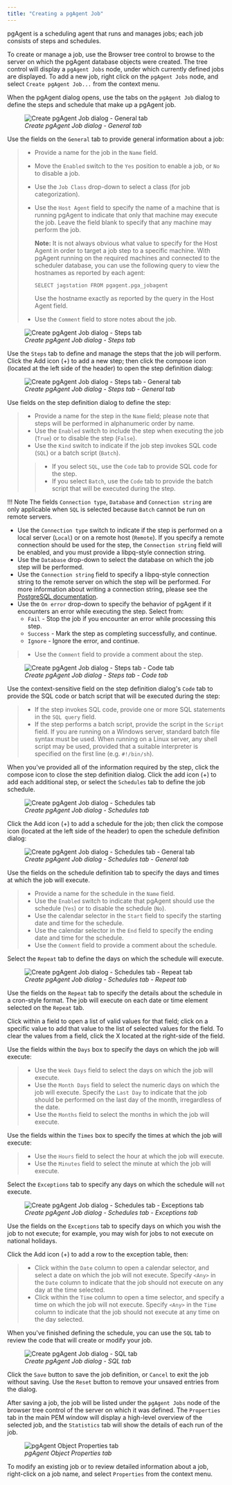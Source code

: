 ```yaml
---
title: "Creating a pgAgent Job"
---
```


<div id="pgagent_jobs" class="registered_link"></div>

pgAgent is a scheduling agent that runs and manages jobs; each job consists of steps and schedules.

To create or manage a job, use the Browser tree control to browse to the server on which the pgAgent database objects were created. The tree control will display a `pgAgent Jobs` node, under which currently defined jobs are displayed. To add a new job, right click on the `pgAgent Jobs` node, and select `Create pgAgent Job...` from the context menu.

When the pgAgent dialog opens, use the tabs on the `pgAgent Job` dialog to define the steps and schedule that make up a pgAgent job.

<figure><img src="../images/pgagent_general.png" class="align-center" alt="Create pgAgent Job dialog - General tab" /><figcaption aria-hidden="true"><em>Create pgAgent Job dialog - General tab</em></figcaption></figure>

Use the fields on the `General` tab to provide general information about a job:

> -   Provide a name for the job in the `Name` field.
>
> -   Move the `Enabled` switch to the `Yes` position to enable a job, or `No` to disable a job.
>
> -   Use the `Job Class` drop-down to select a class (for job categorization).
>
> -   Use the `Host Agent` field to specify the name of a machine that is running pgAgent to indicate that only that machine may execute the job. Leave the field blank to specify that any machine may perform the job.
>
>     **Note:** It is not always obvious what value to specify for the Host Agent in order to target a job step to a specific machine. With pgAgent running on the required machines and connected to the scheduler database, you can use the following query to view the hostnames as reported by each agent:
>
>     ```
>     SELECT jagstation FROM pgagent.pga_jobagent
>     ```
>
>     Use the hostname exactly as reported by the query in the Host Agent field.
>
> -   Use the `Comment` field to store notes about the job.

<figure><img src="../images/pgagent_steps.png" class="align-center" alt="Create pgAgent Job dialog - Steps tab" /><figcaption aria-hidden="true"><em>Create pgAgent Job dialog - Steps tab</em></figcaption></figure>

Use the `Steps` tab to define and manage the steps that the job will perform. Click the Add icon (+) to add a new step; then click the compose icon (located at the left side of the header) to open the step definition dialog:

<figure><img src="../images/pgagent_step_definition.png" class="align-center" alt="Create pgAgent Job dialog - Steps tab - General tab" /><figcaption aria-hidden="true"><em>Create pgAgent Job dialog - Steps tab - General tab</em></figcaption></figure>

Use fields on the step definition dialog to define the step:

> -   Provide a name for the step in the `Name` field; please note that steps will be performed in alphanumeric order by name.
> -   Use the `Enabled` switch to include the step when executing the job (`True`) or to disable the step (`False`).
> -   Use the `Kind` switch to indicate if the job step invokes SQL code (`SQL`) or a batch script (`Batch`).
>
> > -   If you select `SQL`, use the `Code` tab to provide SQL code for the step.
> > -   If you select `Batch`, use the `Code` tab to provide the batch script that will be executed during the step.

!!! Note
    The fields `Connection type`, `Database` and `Connection string` are only applicable when `SQL` is selected because `Batch` cannot be run on remote servers.

-   Use the `Connection type` switch to indicate if the step is performed on a local server (`Local`) or on a remote host (`Remote`). If you specify a remote connection should be used for the step, the `Connection string` field will be enabled, and you must provide a libpq-style connection string.
-   Use the `Database` drop-down to select the database on which the job step will be performed.
-   Use the `Connection string` field to specify a libpq-style connection string to the remote server on which the step will be performed. For more information about writing a connection string, please see the [PostgreSQL documentation](https://www.postgresql.org/docs/current/libpq.html#libpq-connect).
-   Use the `On error` drop-down to specify the behavior of pgAgent if it encounters an error while executing the step. Select from:
    -   `Fail` - Stop the job if you encounter an error while processing this step.
    -   `Success` - Mark the step as completing successfully, and continue.
    -   `Ignore` - Ignore the error, and continue.

> -   Use the `Comment` field to provide a comment about the step.

<figure><img src="../images/pgagent_step_definition_code.png" class="align-center" alt="Create pgAgent Job dialog - Steps tab - Code tab" /><figcaption aria-hidden="true"><em>Create pgAgent Job dialog - Steps tab - Code tab</em></figcaption></figure>

Use the context-sensitive field on the step definition dialog's `Code` tab to provide the SQL code or batch script that will be executed during the step:

> -   If the step invokes SQL code, provide one or more SQL statements in the `SQL query` field.
> -   If the step performs a batch script, provide the script in the `Script` field. If you are running on a Windows server, standard batch file syntax must be used. When running on a Linux server, any shell script may be used, provided that a suitable interpreter is specified on the first line (e.g. `#!/bin/sh`).

When you've provided all of the information required by the step, click the compose icon to close the step definition dialog. Click the add icon (+) to add each additional step, or select the `Schedules` tab to define the job schedule.

<figure><img src="../images/pgagent_schedules.png" class="align-center" alt="Create pgAgent Job dialog - Schedules tab" /><figcaption aria-hidden="true"><em>Create pgAgent Job dialog - Schedules tab</em></figcaption></figure>

Click the Add icon (+) to add a schedule for the job; then click the compose icon (located at the left side of the header) to open the schedule definition dialog:

<figure><img src="../images/pgagent_schedule_definition.png" class="align-center" alt="Create pgAgent Job dialog - Schedules tab - General tab" /><figcaption aria-hidden="true"><em>Create pgAgent Job dialog - Schedules tab - General tab</em></figcaption></figure>

Use the fields on the schedule definition tab to specify the days and times at which the job will execute.

> -   Provide a name for the schedule in the `Name` field.
> -   Use the `Enabled` switch to indicate that pgAgent should use the schedule (`Yes`) or to disable the schedule (`No`).
> -   Use the calendar selector in the `Start` field to specify the starting date and time for the schedule.
> -   Use the calendar selector in the `End` field to specify the ending date and time for the schedule.
> -   Use the `Comment` field to provide a comment about the schedule.

Select the `Repeat` tab to define the days on which the schedule will execute.

<figure><img src="../images/pgagent_schedule_repeat.png" class="align-center" alt="Create pgAgent Job dialog - Schedules tab - Repeat tab" /><figcaption aria-hidden="true"><em>Create pgAgent Job dialog - Schedules tab - Repeat tab</em></figcaption></figure>

Use the fields on the `Repeat` tab to specify the details about the schedule in a cron-style format. The job will execute on each date or time element selected on the `Repeat` tab.

Click within a field to open a list of valid values for that field; click on a specific value to add that value to the list of selected values for the field. To clear the values from a field, click the X located at the right-side of the field.

Use the fields within the `Days` box to specify the days on which the job will execute:

> -   Use the `Week Days` field to select the days on which the job will execute.
> -   Use the `Month Days` field to select the numeric days on which the job will execute. Specify the `Last Day` to indicate that the job should be performed on the last day of the month, irregardless of the date.
> -   Use the `Months` field to select the months in which the job will execute.

Use the fields within the `Times` box to specify the times at which the job will execute:

> -   Use the `Hours` field to select the hour at which the job will execute.
> -   Use the `Minutes` field to select the minute at which the job will execute.

Select the `Exceptions` tab to specify any days on which the schedule will `not` execute.

<figure><img src="../images/pgagent_schedule_exceptions.png" class="align-center" alt="Create pgAgent Job dialog - Schedules tab - Exceptions tab" /><figcaption aria-hidden="true"><em>Create pgAgent Job dialog - Schedules tab - Exceptions tab</em></figcaption></figure>

Use the fields on the `Exceptions` tab to specify days on which you wish the job to not execute; for example, you may wish for jobs to not execute on national holidays.

Click the Add icon (+) to add a row to the exception table, then:

> -   Click within the `Date` column to open a calendar selector, and select a date on which the job will not execute. Specify `<Any>` in the `Date` column to indicate that the job should not execute on any day at the time selected.
> -   Click within the `Time` column to open a time selector, and specify a time on which the job will not execute. Specify `<Any>` in the `Time` column to indicate that the job should not execute at any time on the day selected.

When you've finished defining the schedule, you can use the `SQL` tab to review the code that will create or modify your job.

<figure><img src="../images/pgagent_sql.png" class="align-center" alt="Create pgAgent Job dialog - SQL tab" /><figcaption aria-hidden="true"><em>Create pgAgent Job dialog - SQL tab</em></figcaption></figure>

Click the `Save` button to save the job definition, or `Cancel` to exit the job without saving. Use the `Reset` button to remove your unsaved entries from the dialog.

After saving a job, the job will be listed under the `pgAgent Jobs` node of the browser tree control of the server on which it was defined. The `Properties` tab in the main PEM window will display a high-level overview of the selected job, and the `Statistics` tab will show the details of each run of the job.

<figure><img src="../images/pgagent_properties.png" class="align-center" alt="pgAgent Object Properties tab" /><figcaption aria-hidden="true"><em>pgAgent Object Properties tab</em></figcaption></figure>

To modify an existing job or to review detailed information about a job, right-click on a job name, and select `Properties` from the context menu.
